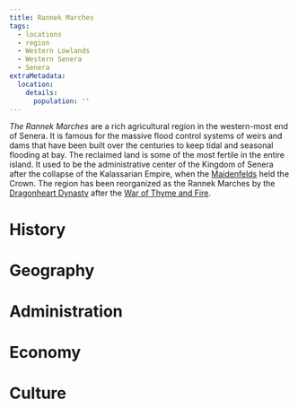 ```yaml
---
title: Rannek Marches
tags:
  - locations
  - region
  - Western Lowlands
  - Western Senera
  - Senera
extraMetadata:
  location:
    details:
      population: ''
---
```



_The Rannek Marches_ are a rich agricultural region in the western-most end of
Senera. It is famous for the massive flood control systems of weirs and dams
that have been built over the centuries to keep tidal and seasonal flooding at
bay. The reclaimed land is some of the most fertile in the entire island. It
used to be the administrative center of the Kingdom of Senera after the collapse
of the Kalassarian Empire, when the [Maidenfelds](../families/maidenfeld.mdx)
held the Crown. The region has been reorganized as the Rannek Marches by the
[Dragonheart Dynasty](../families/dragonheart.mdx) after the
[War of Thyme and Fire](../events/war-of-thyme-and-fire.mdx).

# History

# Geography

# Administration

# Economy

# Culture
